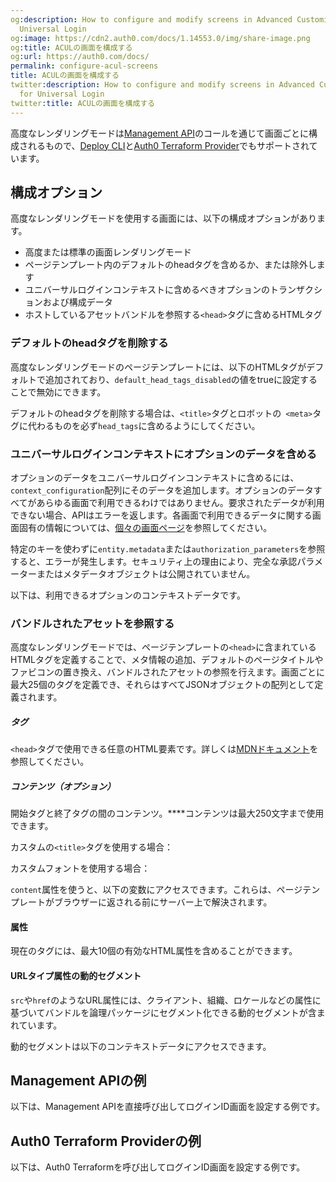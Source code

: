 ```yaml
---
og:description: How to configure and modify screens in Advanced Customizations for
  Universal Login
og:image: https://cdn2.auth0.com/docs/1.14553.0/img/share-image.png
og:title: ACULの画面を構成する
og:url: https://auth0.com/docs/
permalink: configure-acul-screens
title: ACULの画面を構成する
twitter:description: How to configure and modify screens in Advanced Customizations
  for Universal Login
twitter:title: ACULの画面を構成する
---
```


高度なレンダリングモードは[Management API](/api/management/v2)のコールを通じて画面ごとに構成されるもので、[Deploy CLI](/deploy/deploy-cli-tool)と[Auth0 Terraform Provider](/auth0-terraform-provider)でもサポートされています。

## 構成オプション

高度なレンダリングモードを使用する画面には、以下の構成オプションがあります。

* 高度または標準の画面レンダリングモード
* ページテンプレート内のデフォルトのheadタグを含めるか、または除外します
* ユニバーサルログインコンテキストに含めるべきオプションのトランザクションおよび構成データ
* ホストしているアセットバンドルを参照する`<head>`タグに含めるHTMLタグ

### デフォルトのheadタグを削除する

高度なレンダリングモードのページテンプレートには、以下のHTMLタグがデフォルトで追加されており、`default_head_tags_disabled`の値をtrueに設定することで無効にできます。



デフォルトのheadタグを削除する場合は、`<title>`タグとロボットの` <meta>`タグに代わるものを必ず`head_tags`に含めるようにしてください。

### ユニバーサルログインコンテキストにオプションのデータを含める

オプションのデータをユニバーサルログインコンテキストに含めるには、`context_configuration`配列にそのデータを追加します。オプションのデータすべてがあらゆる画面で利用できるわけではありません。要求されたデータが利用できない場合、APIはエラーを返します。各画面で利用できるデータに関する画面固有の情報については、[個々の画面ページ](/not-found/7u7gQH66pIMESTnd2gtMoX)を参照してください。

特定のキーを使わずに`entity.metadata`または`authorization_parameters`を参照すると、エラーが発生します。セキュリティ上の理由により、完全な承認パラメーターまたはメタデータオブジェクトは公開されていません。

以下は、利用できるオプションのコンテキストデータです。



### バンドルされたアセットを参照する

高度なレンダリングモードでは、ページテンプレートの`<head>`に含まれているHTMLタグを定義することで、メタ情報の追加、デフォルトのページタイトルやファビコンの置き換え、バンドルされたアセットの参照を行えます。画面ごとに最大25個のタグを定義でき、それらはすべてJSONオブジェクトの配列として定義されます。



##### タグ

`<head>`タグで使用できる任意のHTML要素です。詳しくは[MDNドキュメント](https://developer.mozilla.org/en-US/docs/Web/HTML/Element/head#see_also)を参照してください。

##### コンテンツ（オプション）

開始タグと終了タグの間のコンテンツ。****コンテンツは最大250文字まで使用できます。

カスタムの`<title>`タグを使用する場合：



カスタムフォントを使用する場合：



`content`属性を使うと、以下の変数にアクセスできます。これらは、ページテンプレートがブラウザーに返される前にサーバー上で解決されます。



#### 属性

現在のタグには、最大10個の有効なHTML属性を含めることができます。

#### URLタイプ属性の動的セグメント

`src`や`href`のようなURL属性には、クライアント、組織、ロケールなどの属性に基づいてバンドルを論理パッケージにセグメント化できる動的セグメントが含まれています。

動的セグメントは以下のコンテキストデータにアクセスできます。





## Management APIの例

以下は、Management APIを直接呼び出してログインID画面を設定する例です。



## Auth0 Terraform Providerの例

以下は、Auth0 Terraformを呼び出してログインID画面を設定する例です。